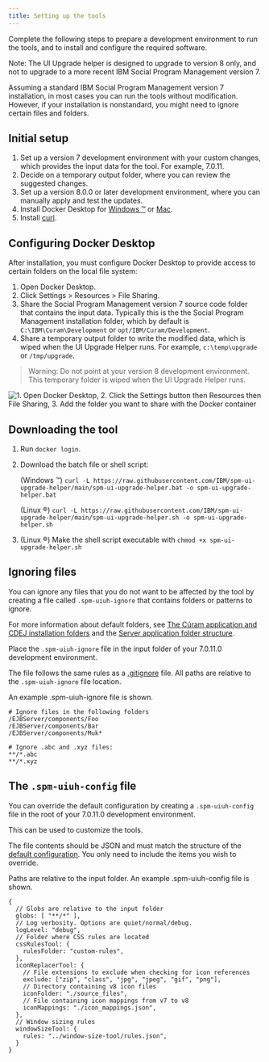 ```yaml
---
title: Setting up the tools
---
```


Complete the following steps to prepare a development environment to run the tools, and to install and configure the required software. 

<InlineNotification>
   
   Note: The UI Upgrade helper is designed to upgrade to version 8 only, and not to upgrade to a more recent IBM Social Program Management version 7.

</InlineNotification>

Assuming a standard IBM Social Program Management version 7 installation, in most cases you can run the tools without modification. However, if your installation is nonstandard, you might need to ignore certain files and folders.

## Initial setup

1. Set up a version 7 development environment with your custom changes, which provides the input data for the tool. For example, 7.0.11. 
2. Decide on a temporary output folder, where you can review the suggested changes.
3. Set up a version 8.0.0 or later development environment, where you can manually apply and test the updates.
4. Install Docker Desktop for [Windows ™️](https://docs.docker.com/docker-for-windows/install/) or [Mac](https://docs.docker.com/docker-for-mac/install/).
5. Install [curl](https://curl.se/download.html).

## Configuring Docker Desktop

After installation, you must configure Docker Desktop to provide access to certain folders on the local file system:

1. Open Docker Desktop.
2. Click Settings > Resources > File Sharing.
3. Share the Social Program Management version 7 source code folder that contains the input data. Typically this is the the Social Program Management installation folder, which by default is  `C:\IBM\Curam\Development` or `opt/IBM/Curam/Development`.
4. Share a temporary output folder to write the modified data, which is wiped when the UI Upgrade Helper runs. For example,  `c:\temp\upgrade` or `/tmp/upgrade`.

> Warning: Do not point at your version 8 development environment. This temporary folder is wiped when the UI Upgrade Helper runs.

![1. Open Docker Desktop, 2. Click the Settings button then Resources then File Sharing, 3. Add the folder you want to share with the Docker container](../../images/docker-volume-sharing.png "Docker volume sharing screenshot")

## Downloading the tool

1. Run `docker login`.
2. Download the batch file or shell script:

   (Windows ™️) `curl -L https://raw.githubusercontent.com/IBM/spm-ui-upgrade-helper/main/spm-ui-upgrade-helper.bat -o spm-ui-upgrade-helper.bat`

   (Linux ®️) `curl -L https://raw.githubusercontent.com/IBM/spm-ui-upgrade-helper/main/spm-ui-upgrade-helper.sh -o spm-ui-upgrade-helper.sh`

3. (Linux ®️) Make the shell script executable with `chmod +x spm-ui-upgrade-helper.sh`

## Ignoring files

You can ignore any files that you do not want to be affected by the tool by creating a file called `.spm-uiuh-ignore` that contains folders or patterns to ignore.

For more information about default folders, see [The Cúram application and CDEJ installation folders](https://www.ibm.com/docs/en/spm/8.0.1?topic=environment-cram-application-cdej-installation-folders) and the [Server application folder structure](https://www.ibm.com/docs/en/spm/8.0.1?topic=application-directory-structure).

Place the `.spm-uiuh-ignore` file in the input folder of your 7.0.11.0 development environment.

The file follows the same rules as a [.gitignore](http://git-scm.com/docs/gitignore) file. All paths are relative to the `.spm-uiuh-ignore` file location.

An example .spm-uiuh-ignore file is shown.

    # Ignore files in the following folders
    /EJBServer/components/Foo
    /EJBServer/components/Bar
    /EJBServer/components/Muk*

    # Ignore .abc and .xyz files:
    **/*.abc
    **/*.xyz

## The `.spm-uiuh-config` file

You can override the default configuration by creating a `.spm-uiuh-config` file in the root of your 7.0.11.0 development environment.

This can be used to customize the tools.

The file contents should be JSON and must match the structure of the [default configuration](https://github.com/IBM/spm-ui-upgrade-helper/blob/main/packages/shared-utils/src/config.js). You only need to include the items you wish to override.

Paths are relative to the input folder. An example .spm-uiuh-config file is shown.

    {
      // Globs are relative to the input folder
      globs: [ "**/*" ],
      // Log verbosity. Options are quiet/normal/debug.
      logLevel: "debug",
      // Folder where CSS rules are located
      cssRulesTool: {
        rulesFolder: "custom-rules",
      },
      iconReplacerTool: {
        // File extensions to exclude when checking for icon references
        exclude: ["zip", "class", "jpg", "jpeg", "gif", "png"],
        // Directory containing v8 icon files
        iconFolder: "./source_files",
        // File containing icon mappings from v7 to v8
        iconMappings: "./icon_mappings.json",
      },
      // Window sizing rules
      windowSizeTool: {
        rules: "../window-size-tool/rules.json",
      }
    }
